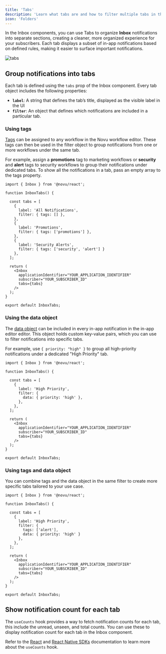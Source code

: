 ```yaml
---
title: 'Tabs'
description: 'Learn what tabs are and how to filter multiple tabs in the Novu Inbox component.'
icon: 'Folders'
---
```


In the Inbox components, you can use Tabs to organize **Inbox** notifications into separate sections, creating a cleaner, more organized experience for your subscribers. Each tab displays a subset of in-app notifications based on defined rules, making it easier to surface important notifications.

![tabs](/images/inbox/tabs.gif)

## Group notifications into tabs

Each tab is defined using the `tabs` prop of the Inbox component. Every tab object includes the following properties:
- **`label`**: A string that defines the tab’s title, displayed as the visible label in the UI
- **`filter`**: An object that defines which notifications are included in a particular tab.

### Using tags

[Tags](/platform/workflow/tags) can be assigned to any workflow in the Novu workflow editor. These tags can then be used in the filter object to group notifications from one or more workflows under the same tab.

For example, assign a **promotions** tag to marketing workflows or **security** and **alert** tags to security workflows to group their notifications under dedicated tabs. To show all the notifications in a tab, pass an empty array to the tags property.


```tsx
import { Inbox } from '@novu/react';

function InboxTabs() {

  const tabs = [
    {
      label: 'All Notifications',
      filter: { tags: [] },
    },
    {
      label: 'Promotions',
      filter: { tags: ['promotions'] },
    },
    {
      label: 'Security Alerts',
      filter: { tags: ['security', 'alert'] }
    },
  ];
  
  return (
    <Inbox
      applicationIdentifier="YOUR_APPLICATION_IDENTIFIER"
      subscriber="YOUR_SUBSCRIBER_ID"
      tabs={tabs}
    />
  );
}

export default InboxTabs;
```

### Using the data object

The [data object](/platform/inbox/configuration/data-object) can be included in every in-app notification in the in-app editor editor. This object holds custom key-value pairs, which you can use to filter notifications into specific tabs.

For example, use `{ priority: "high" }` to group all high-priority notifications under a dedicated "High Priority" tab.

```tsx
import { Inbox } from '@novu/react';

function InboxTabs() {

  const tabs = [
    {
      label: 'High Priority',
      filter: {
        data: { priority: 'high' },
      },
    },
  ];
  
  return (
    <Inbox
      applicationIdentifier="YOUR_APPLICATION_IDENTIFIER"
      subscriber="YOUR_SUBSCRIBER_ID"
      tabs={tabs}
    />
  );
}

export default InboxTabs;
```

### Using tags and data object

You can combine tags and the data object in the same filter to create more specific tabs tailored to your use case.

```tsx
import { Inbox } from '@novu/react';

function InboxTabs() {

  const tabs = [
    {
      label: 'High Priority',
      filter: { 
        tags: ['alert'],
        data: { priority: 'high' }
      },
    },
  ];
  
  return (
    <Inbox
      applicationIdentifier="YOUR_APPLICATION_IDENTIFIER"
      subscriber="YOUR_SUBSCRIBER_ID"
      tabs={tabs}
    />
  );
}

export default InboxTabs;
```

## Show notification count for each tab

The `useCounts` hook provides a way to fetch notification counts for each tab, this include the unread, unseen, and total counts. You can use these to display notification count for each tab in the Inbox component.

<Callout>Refer to the [React](/platform/sdks/react/hooks/use-counts) and [React Native SDKs](/platform/sdks/react-native/hooks/use-counts) documentation to learn more about the `useCounts` hook.</Callout>